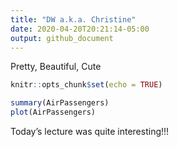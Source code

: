 ```yaml
---
title: "DW a.k.a. Christine"
date: 2020-04-20T20:21:14-05:00
output: github_document
---
```


Pretty, Beautiful, Cute

```r
knitr::opts_chunk$set(echo = TRUE)
```

```r
summary(AirPassengers)
plot(AirPassengers)
```

Today's lecture was quite interesting!!!